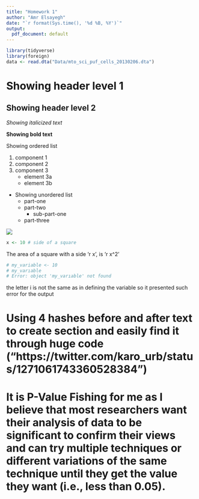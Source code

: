 ```yaml
---
title: "Homework 1"
author: "Amr Elsayegh"
date: "`r format(Sys.time(), '%d %B, %Y')`"
output:
  pdf_document: default
---
```



```r
library(tidyverse)
library(foreign)
data <- read.dta("Data/mto_sci_puf_cells_20130206.dta")
```

# Showing header level 1

## Showing header level 2


_Showing italicized text_


__Showing bold text__


Showing ordered list

  1. component 1
  2. component 2
  3. component 3
      + element 3a
      + element 3b
      

* Showing unordered list
  + part-one
  + part-two
    - sub-part-one
  + part-three


![](C:/Users/amrel/Google Drive/PhD/Courses/Spring 2021 Semester/Advanced Engineering Management Science/Homeworks/Hw1/hw1-amrelsayegh/Data/s.jpg)

```r
x <- 10 # side of a square
```

The area of a square with a side 'r x', is 'r x^2'

```r
# my_variable <- 10
# my_varıable
# Error: object 'my_varıable' not found
```

the letter i is not the same as in defining the variable so it presented such error for the output

# Using 4 hashes before and after text to create section and easily find it through huge code ("https://twitter.com/karo_urb/status/1271061743360528384")



# It is P-Value Fishing for me as I believe that most researchers want their analysis of data to be significant to confirm their views and can try multiple techniques or different variations of the same technique until they get the value they want (i.e., less than 0.05). 